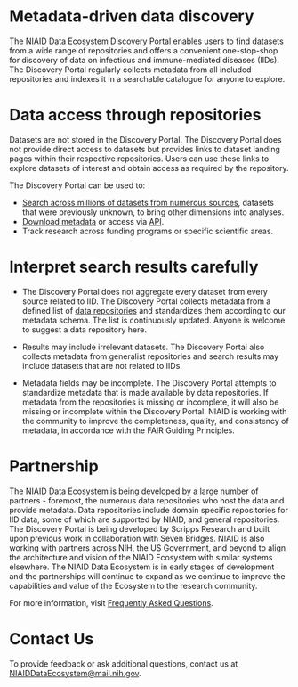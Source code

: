 # Metadata-driven data discovery

The NIAID Data Ecosystem Discovery Portal enables users to find datasets from a 
wide range of repositories and offers a convenient one-stop-shop for discovery of 
data on infectious and immune-mediated diseases (IIDs). The Discovery Portal
regularly collects metadata from all included repositories and indexes
it in a searchable catalogue for anyone to explore.

# Data access through repositories

Datasets are not stored in the Discovery Portal. The Discovery Portal 
does not provide direct access to datasets but provides links to dataset landing 
pages within their respective repositories. Users can use these links to explore 
datasets of interest and obtain access as required by the repository.

The Discovery Portal can be used to:

- [Search across millions of datasets from numerous sources](/search/?q=&from=1&filters=%28%40type%3A%28%22Dataset%22%29%29),
  datasets that were previously unknown, to bring other dimensions into
  analyses.
- [Download metadata](/search/) or access via
  [API](https://api.data.niaid.nih.gov/).
- Track research across funding programs or specific scientific areas.

# Interpret search results carefully

- The Discovery Portal does not aggregate every dataset from every source
  related to IID. The Discovery Portal collects metadata from a defined list 
  of [data repositories](/sources/) and standardizes them according to our <Link
  isExternal href='https://discovery.biothings.io/view/nde'> metadata schema</Link>. 
  The list is continuously updated. Anyone is welcome to <Link isExternal
  href='https://github.com/NIAID-Data-Ecosystem/nde-crawlers/issues/new?assignees=&labels=&template=suggest-a-new-resource.md&title=%5BSOURCE%5D'>
  suggest a data repository here</Link>.

- Results may include irrelevant datasets. The Discovery Portal also
  collects metadata from generalist repositories and search results may include
  datasets that are not related to IIDs.

- Metadata fields may be incomplete. The Discovery Portal attempts to
  standardize metadata that is made available by data repositories. If metadata
  from the repositories is missing or incomplete, it will also be missing or
  incomplete within the Discovery Portal. NIAID is working with the community to
  improve the completeness, quality, and consistency of metadata, in accordance
  with the <LinkisExternal href='https://doi.org/10.1038/sdata.2016.18'>FAIR Guiding Principles</Link>.

# Partnership

The NIAID Data Ecosystem is being developed by a large number of partners - foremost, the numerous data repositories who host the data and provide metadata.
Data repositories include domain specific repositories for IID data, some of 
which are supported by NIAID, and general repositories. The Discovery Portal is 
being developed by Scripps Research and built upon previous work in collaboration 
with Seven Bridges. NIAID is also working with partners across NIH, the US Government, 
and beyond to align the architecture and vision of the NIAID Ecosystem with similar 
systems elsewhere. The NIAID Data Ecosystem is in early stages of development and the 
partnerships will continue to expand as we continue to improve the capabilities and 
value of the Ecosystem to the research community.


For more information, visit
[Frequently Asked Questions](/faq/).

# Contact Us

To provide feedback or ask additional questions, contact us at
[NIAIDDataEcosystem@mail.nih.gov](mailto:NIAIDDataEcosystem@mail.nih.gov).
